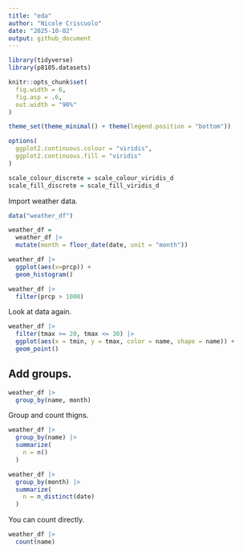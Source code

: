 ```yaml
---
title: "eda"
author: "Nicole Criscuolo"
date: "2025-10-02"
output: github_document
---
```


```r
library(tidyverse)
library(p8105.datasets)

knitr::opts_chunk$set(
  fig.width = 6,
  fig.asp = .6,
  out.width = "90%"
)

theme_set(theme_minimal() + theme(legend.position = "bottom"))

options(
  ggplot2.continuous.colour = "viridis",
  ggplot2.continuous.fill = "viridis"
)

scale_colour_discrete = scale_colour_viridis_d
scale_fill_discrete = scale_fill_viridis_d
```

Import weather data.
```r
data("weather_df")

weather_df =
  weather_df |> 
  mutate(month = floor_date(date, unit = "month"))
```

```r
weather_df |> 
  ggplot(aes(x=prcp)) +
  geom_histogram()
```

```r
weather_df |> 
  filter(prcp > 1000)
```

Look at data again.
```r
weather_df |> 
  filter(tmax >= 20, tmax <= 30) |> 
  ggplot(aes(x = tmin, y = tmax, color = name, shape = name)) +
  geom_point()
```

## Add groups.

```r
weather_df |> 
  group_by(name, month)
```

Group and count thigns.
```r
weather_df |> 
  group_by(name) |> 
  summarize(
    n = n()
  )
```

```r
weather_df |> 
  group_by(month) |> 
  summarize(
    n = n_distinct(date)
  )
```

You can count directly. 
```r
weather_df |> 
  count(name)
```








